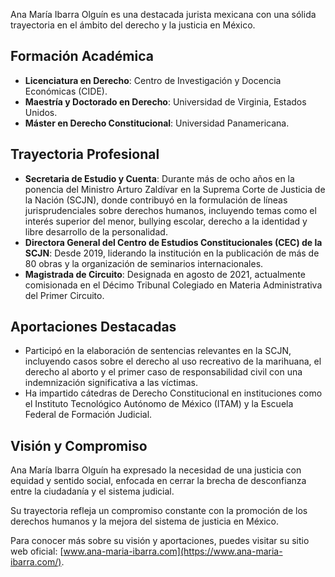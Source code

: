 Ana María Ibarra Olguín es una destacada jurista mexicana con una sólida trayectoria en el ámbito del derecho y la justicia en México.

## Formación Académica

- **Licenciatura en Derecho**: Centro de Investigación y Docencia Económicas (CIDE).
- **Maestría y Doctorado en Derecho**: Universidad de Virginia, Estados Unidos.
- **Máster en Derecho Constitucional**: Universidad Panamericana.

## Trayectoria Profesional

- **Secretaria de Estudio y Cuenta**: Durante más de ocho años en la ponencia del Ministro Arturo Zaldívar en la Suprema Corte de Justicia de la Nación (SCJN), donde contribuyó en la formulación de líneas jurisprudenciales sobre derechos humanos, incluyendo temas como el interés superior del menor, bullying escolar, derecho a la identidad y libre desarrollo de la personalidad.
- **Directora General del Centro de Estudios Constitucionales (CEC) de la SCJN**: Desde 2019, liderando la institución en la publicación de más de 80 obras y la organización de seminarios internacionales.
- **Magistrada de Circuito**: Designada en agosto de 2021, actualmente comisionada en el Décimo Tribunal Colegiado en Materia Administrativa del Primer Circuito.

## Aportaciones Destacadas

- Participó en la elaboración de sentencias relevantes en la SCJN, incluyendo casos sobre el derecho al uso recreativo de la marihuana, el derecho al aborto y el primer caso de responsabilidad civil con una indemnización significativa a las víctimas.
- Ha impartido cátedras de Derecho Constitucional en instituciones como el Instituto Tecnológico Autónomo de México (ITAM) y la Escuela Federal de Formación Judicial.

## Visión y Compromiso

Ana María Ibarra Olguín ha expresado la necesidad de una justicia con equidad y sentido social, enfocada en cerrar la brecha de desconfianza entre la ciudadanía y el sistema judicial.

Su trayectoria refleja un compromiso constante con la promoción de los derechos humanos y la mejora del sistema de justicia en México.

Para conocer más sobre su visión y aportaciones, puedes visitar su sitio web oficial: [www.ana-maria-ibarra.com](https://www.ana-maria-ibarra.com/).
